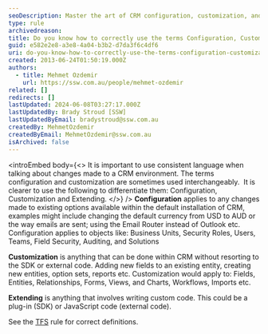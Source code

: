 ```yaml
---
seoDescription: Master the art of CRM configuration, customization, and extending with precise definitions and expert guidance.
type: rule
archivedreason:
title: Do you know how to correctly use the terms Configuration, Customization and Extending in the CRM context?
guid: e582e2e8-a3e8-4a04-b3b2-d7da3f6c4df6
uri: do-you-know-how-to-correctly-use-the-terms-configuration-customization-and-extending-in-the-crm-context
created: 2013-06-24T01:50:19.000Z
authors:
  - title: Mehmet Ozdemir
    url: https://ssw.com.au/people/mehmet-ozdemir
related: []
redirects: []
lastUpdated: 2024-06-08T03:27:17.000Z
lastUpdatedBy: Brady Stroud [SSW]
lastUpdatedByEmail: bradystroud@ssw.com.au
createdBy: MehmetOzdemir
createdByEmail: MehmetOzdemir@ssw.com.au
isArchived: false
---
```


<introEmbed
  body={<>
It is important to use consistent language when talking about changes made to a CRM environment. The terms configuration and customization are sometimes used interchangeably.  It is clearer to use the following to differentiate them: Configuration, Customization and Extending.
  </>}
/>
**Configuration** applies to any changes made to existing options available within the default installation of CRM, examples might include changing the default currency from USD to AUD or the way emails are sent; using the Email Router instead of Outlook etc.
Configuration applies to objects like: Business Units, Security Roles, Users, Teams, Field Security, Auditing, and Solutions

**Customization** is anything that can be done within CRM without resorting to the SDK or external code. Adding new fields to an existing entity, creating new entities, option sets, reports etc.
Customization would apply to: Fields, Entities, Relationships, Forms, Views, and Charts, Workflows, Imports etc.

**Extending** is anything that involves writing custom code. This could be a plug-in (SDK) or JavaScript code (external code).

See the [TFS](/do-you-know-how-to-correctly-use-the-terms-configuration-and-customization-in-the-tfs-context) rule for correct definitions.
